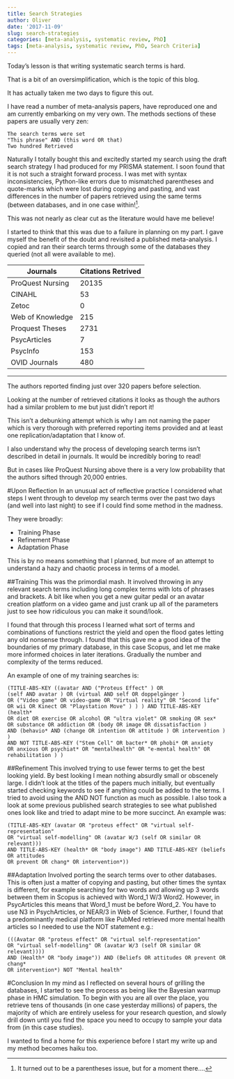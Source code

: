 ```yaml
---
title: Search Strategies
author: Oliver
date: '2017-11-09'
slug: search-strategies
categories: [meta-analysis, systematic review, PhD]
tags: [meta-analysis, systematic review, PhD, Search Criteria]
---
```


Today's lesson is that writing systematic search terms is hard.

That is a bit of an oversimplification, which is the topic of this blog.

It has actually taken me two days to figure this out.

I have read a number of meta-analysis papers, have reproduced one and am currently embarking on my very own. The methods sections of these papers are usually very zen:
```
The search terms were set
"This phrase" AND (this word OR that)
Two hundred Retrieved
```

Naturally I totally bought this and excitedly started my search using the draft search strategy I had produced for my PRISMA statement. I soon found that it is not such a straight forward process. I was met with syntax inconsistencies, Python-like errors due to mismatched parentheses and quote-marks which were lost during copying and pasting, and vast differences in the number of papers retrieved using the same terms (between databases, and in one case within!^[It turned out to be a parentheses issue, but for a moment there....]. 

This was not nearly as clear cut as the literature would have me believe!

I started to think that this was due to a failure in planning on my part. I gave myself the benefit of the doubt and revisited a published meta-analysis.  I copied and ran their search terms through some of the databases they queried (not all were available to me).

Journals    | Citations Retrived
----------------|-------------------
ProQuest Nursing|20135
CINAHL     |53
Zetoc      |0
Web of Knowledge|215
Proquest Theses |2731
PsycArticles  |7
PsycInfo    |153
OVID Journals  |480
-------------------------------------

The authors reported finding just over 320 papers before selection.

Looking at the number of retrieved citations it looks as though the authors had a similar problem to me but just didn't report it!

This isn't a debunking attempt which is why I am not naming the paper which is very thorough with preferred reporting items provided and at least one replication/adaptation that I know of. 

I also understand why the process of developing search terms isn't described in detail in journals. It would be incredibly boring to read!

But in cases like ProQuest Nursing above there is a very low probability that the authors sifted through 20,000 entries.

#Upon Reflection
In an unusual act of reflective practice I considered what steps I went through to develop my search terms over the past two days (and well into last night) to see if I could find some method in the madness.

They were broadly:

- Training Phase
- Refinement Phase
- Adaptation Phase

This is by no means something that I planned, but more of an attempt to understand a hazy and chaotic process in terms of a model.

##Training
This was the primordial mash. It involved throwing in any relevant search terms including long complex terms with lots of phrases and brackets. A bit like when you get a new guitar pedal or an avatar creation platform on a video game and just crank up all of the parameters just to see how ridiculous you can make it sound/look.

I found that through this process I learned what sort of terms and combinations of functions restrict the yield and open the flood gates letting any old nonsense through. I found that this gave me a good idea of the boundaries of my primary database, in this case Scopus, and let me make more informed choices in later iterations. Gradually the number and complexity of the terms reduced.

An example of one of my training searches is:

```
(TITLE-ABS-KEY ((avatar AND ("Proteus Effect" ) OR 
(self AND avatar ) OR (virtual AND self OR doppelgänger ) 
OR ("Video game" OR video-game OR "Virtual reality" OR "Second life" 
OR wii OR Kinect OR "Playstation Move" ) ) ) AND TITLE-ABS-KEY (health* 
OR diet OR exercise OR alcohol OR "ultra violet" OR smoking OR sex* 
OR substance OR addiction OR (body OR image OR dissatisfaction ) 
AND (behavio* AND (change OR intention OR attitude ) OR intervention ) ) 
AND NOT TITLE-ABS-KEY ("Stem Cell" OR bacter* OR phobi* OR anxiety 
OR anxious OR psychiat* OR "mentalhealth" OR "e-mental health" OR rehabilitation ) )
```

##Refinement
This involved trying to use fewer terms to get the best looking yield. By best looking I mean nothing absurdly small or obscenely large. I didn't look at the titles of the papers much initially, but eventually started checking keywords to see if anything could be added to the terms. I tried to avoid using the AND NOT function as much as possible. I also took a look at some previous published search strategies to see what published ones look like and tried to adapt mine to be more succinct. An example was:
```
(TITLE-ABS-KEY (avatar OR "proteus effect" OR "virtual self-representation" 
OR "virtual self-modelling" OR (avatar W/3 (self OR similar OR relevant))) 
AND TITLE-ABS-KEY (health* OR "body image") AND TITLE-ABS-KEY (beliefs OR attitudes 
OR prevent OR chang* OR intervention*)) 
```

##Adaptation
Involved porting the search terms over to other databases. This is often just a matter of copying and pasting, but other times the syntax is different, for example searching for two words and allowing up 3 words between them in Scopus is achieved with Word_1 W/3 Word2. However, in PsycArticles this means that Word_1 must be before Word_2. You have to use N3 in PsychArticles, or NEAR/3 in Web of Science.
Further, I found that a predominantly medical platform like PubMed retrieved more mental health articles so I needed to use the NOT statement e.g.:

```
(((Avatar OR "proteus effect" OR "virtual self-representation" 
OR "virtual self-modelling" OR (avatar W/3 (self OR similar OR relevant)))) 
AND (Health* OR "body image")) AND (Beliefs OR attitudes OR prevent OR chang* 
OR intervention*) NOT "Mental health"
```

#Conclusion
In my mind as I reflected on several hours of grilling the databases, I started to see the process as being like the Bayesian warmup phase in HMC simulation. To begin with you are all over the place, you retrieve tens of thousands (in one case yesterday millions) of papers, the majority of which are entirely useless for your research question, and slowly drill down until you find the space you need to occupy to sample your data from (in this case studies).

I wanted to find a home for this experience before I start my write up and my method becomes haiku too.
